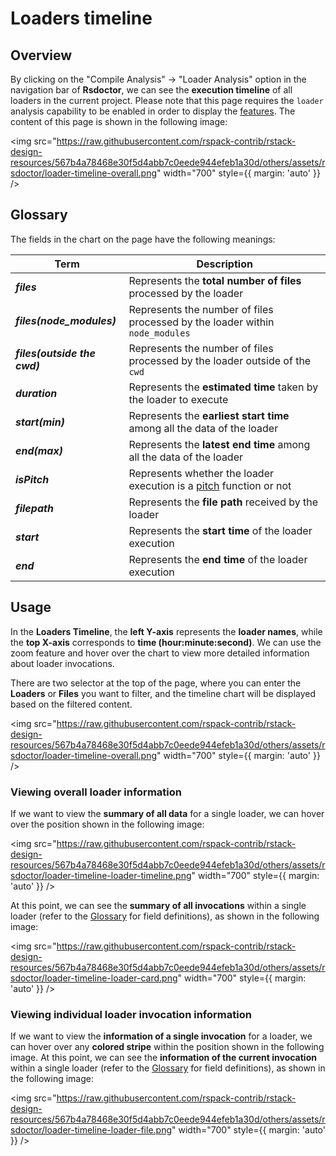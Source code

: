 # Loaders timeline

## Overview

By clicking on the "Compile Analysis" -> "Loader Analysis" option in the navigation bar of **Rsdoctor**, we can see the **execution timeline** of all loaders in the current project. Please note that this page requires the `loader` analysis capability to be enabled in order to display the [features](/config/options/options). The content of this page is shown in the following image:

<img
  src="https://raw.githubusercontent.com/rspack-contrib/rstack-design-resources/567b4a78468e30f5d4abb7c0eede944efeb1a30d/others/assets/rsdoctor/loader-timeline-overall.png"
  width="700"
  style={{ margin: 'auto' }}
/>

## Glossary

The fields in the chart on the page have the following meanings:

| Term                                 | Description                                                                                                               |
| ------------------------------------ | ------------------------------------------------------------------------------------------------------------------------- |
| <b><i>files</i></b>                  | Represents the **total number of files** processed by the loader                                                          |
| <b><i>files(node_modules)</i></b>    | Represents the number of files processed by the loader within `node_modules`                                              |
| <b><i>files(outside the cwd)</i></b> | Represents the number of files processed by the loader outside of the `cwd`                                               |
| <b><i>duration</i></b>               | Represents the **estimated time** taken by the loader to execute                                                          |
| <b><i>start(min)</i></b>             | Represents the **earliest start time** among all the data of the loader                                                   |
| <b><i>end(max)</i></b>               | Represents the **latest end time** among all the data of the loader                                                       |
| <b><i>isPitch</i></b>                | Represents whether the loader execution is a [pitch](https://webpack.js.org/api/loaders/#pitching-loader) function or not |
| <b><i>filepath</i></b>               | Represents the **file path** received by the loader                                                                       |
| <b><i>start</i></b>                  | Represents the **start time** of the loader execution                                                                     |
| <b><i>end</i></b>                    | Represents the **end time** of the loader execution                                                                       |

## Usage

In the **Loaders Timeline**, the **left Y-axis** represents the **loader names**, while the **top X-axis** corresponds to **time (hour:minute:second)**. We can use the zoom feature and hover over the chart to view more detailed information about loader invocations.

There are two selector at the top of the page, where you can enter the **Loaders** or **Files** you want to filter, and the timeline chart will be displayed based on the filtered content.

<img
  src="https://raw.githubusercontent.com/rspack-contrib/rstack-design-resources/567b4a78468e30f5d4abb7c0eede944efeb1a30d/others/assets/rsdoctor/loader-timeline-overall.png"
  width="700"
  style={{ margin: 'auto' }}
/>

### Viewing overall loader information

If we want to view the **summary of all data** for a single loader, we can hover over the position shown in the following image:

<img
  src="https://raw.githubusercontent.com/rspack-contrib/rstack-design-resources/567b4a78468e30f5d4abb7c0eede944efeb1a30d/others/assets/rsdoctor/loader-timeline-loader-timeline.png"
  width="700"
  style={{ margin: 'auto' }}
/>

At this point, we can see the **summary of all invocations** within a single loader (refer to the [Glossary](#glossary) for field definitions), as shown in the following image:

<img
  src="https://raw.githubusercontent.com/rspack-contrib/rstack-design-resources/567b4a78468e30f5d4abb7c0eede944efeb1a30d/others/assets/rsdoctor/loader-timeline-loader-card.png"
  width="700"
  style={{ margin: 'auto' }}
/>

### Viewing individual loader invocation information

If we want to view the **information of a single invocation** for a loader, we can hover over any **colored stripe** within the position shown in the following image. At this point, we can see the **information of the current invocation** within a single loader (refer to the [Glossary](#glossary) for field definitions), as shown in the following image:

<img
  src="https://raw.githubusercontent.com/rspack-contrib/rstack-design-resources/567b4a78468e30f5d4abb7c0eede944efeb1a30d/others/assets/rsdoctor/loader-timeline-loader-file.png"
  width="700"
  style={{ margin: 'auto' }}
/>
